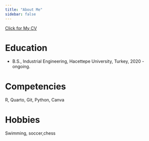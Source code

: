 ```yaml
---
title: "About Me"
sidebar: false 
---
```

[Click for My CV](https://mail-attachment.googleusercontent.com/attachment/u/0/?ui=2&ik=06f47fda85&attid=0.1&permmsgid=msg-a:r-4031695819251197288&th=192cf20137d98c86&view=att&disp=inline&saddbat=ANGjdJ9dKOxzbUu5CBVHnE0D2WyWGfpwHAnIzj7_oOV0BqyWxWR2EtQNd9jxRJmfxa0N5z1Di-jZvOqwweNTNeGsMa3SrUXrqFtHj9iKoRfOyIiFwfEbTmdBHxlmFsqwwPrHAj_R_UthFrDfS3qlvM3ybXHCRjSxZM_0QQtpP0rWlI0OOLGwdkOjazNmnKKuQKphpQNQeP3VXttZFsQaDhzYpSR3bX9lSOccUpbl7d6kPLyWOrwplBMTPCp5OUxeBeBxIseTPBMQE8kiIxKR7Alrlbhn3l0PTMSi9wKdT2Ib-2NnS3541LkF4eJipkHbIbMOehdqWI6vKqkiknnSJyZtvlePvb1XJilLpuuiCJ0j_RodtGi2JLc-lSuvyiX85bpJ4dppQq8Is5BNVZWY6ChGP0OsuJ8HlP7M34LVKR0brt_WwkgwIKqpNxC_2vNBt9IT_pqdZgjsfACgvAwcKpIUaLr9GtoR50VGYi8CoMaMuoDHg7n-n4q5XiekXakaaKSQPmZPLUT8hCoLoPg21RIaIIMGgMx7FmwkQsO-FqmRswrTDmAh31Qiylht0bxEr1pQV_udOV-4Y3bCmbRuxCtgT1-4iA_rCsuGoGywBI9PEULT1mPkEX37I4nuILVKLHHKq9kyOChLE2DncJe9H39xr1UEtB5Qw86zrfPDTToZeQSgVmbvAC5OG2PBq06NWjb1nrdo4qSLSmRWcwUulIibcc63a66up04eTmK77qrfLOB5SHapYnGElPhoM89kCRF687amaCS6k2ECjNjBV1r_UXIy8IVZRRXVJ7MkOtqWK6ZaPTSliKvCLyb0Ii41qwMGPCOXVQ3NoiODrV21J8HR2nwOc15hd5KSvg0GMleZGufpVTv9KLgwLnIx_BYjIhgZcrueoKTAS5Yye6bqsMls6TP5Z7FmyzFHTthkr7LbDr3OJq1YUHjZcR0N5KhFdngtJ2us9ePi5PswPxvFl0psPYS7vE9oz4Jx5WX8r_Ehc6fgxqU5N-8qHMve9ABeaBCPHUQvij1qStHsN43V3mVQ69PXTDhZDdeAryrUQg)

# Education

-   B.S., Industrial Engineering, Hacettepe University, Turkey, 2020 - ongoing.

# Competencies

R, Quarto, Git, Python, Canva

# Hobbies

Swimming, soccer,chess

